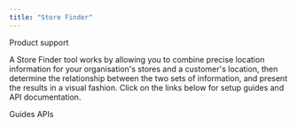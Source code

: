 ```yaml
---
title: "Store Finder"
---
```


Product support

A Store Finder tool works by allowing you to combine precise location
information for your organisation's stores and a customer's location, then
determine the relationship between the two sets of information, and present the
results in a visual fashion. Click on the links below for setup guides and API
documentation.

<CardGroup>
  <Card href="/guides/store-finder/">Guides</Card>
  <Card href="/apis/store-finder">APIs</Card>
</CardGroup>
